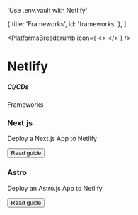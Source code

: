

  'Use .env.vault with Netlify'

  { title: 'Frameworks', id: 'frameworks' },
]

<PlatformsBreadcrumb icon={
  <>
    <NetlifyIcon className="h-9 w-9 text-[#00C7B7]"/>
  </>
} />
# Netlify
<GuideHeading lead={description} />

##### CI/CDs

<div className="my-16 xl:max-w-none">
  <Heading level={2} id="frameworks">
    Frameworks
  </Heading>
  <div className="not-prose mt-4 grid grid-cols-1 gap-x-6 gap-y-10 border-t border-zinc-900/5 pt-10 dark:border-white/5 sm:grid-cols-2 xl:max-w-none xl:grid-cols-3">
    <div key="nextjs" className="flex flex-row-reverse gap-6">
      <div className="flex-auto">
        <h3 className="text-sm font-semibold text-zinc-900 dark:text-white">
          Next.js
        </h3>
        <p className="mt-1 text-sm text-zinc-600 dark:text-zinc-400">Deploy a Next.js App to Netlify</p>
        <p className="mt-4"><Button href="/docs/frameworks/nextjs/netlify" variant="text" arrow="right">Read guide</Button></p>
      </div>
      <NextIcon className="h-9 w-9 text-[#000000] dark:invert"/>
    </div>
    <div key="astro" className="flex flex-row-reverse gap-6">
      <div className="flex-auto">
        <h3 className="text-sm font-semibold text-zinc-900 dark:text-white">
          Astro
        </h3>
        <p className="mt-1 text-sm text-zinc-600 dark:text-zinc-400">Deploy an Astro.js App to Netlify</p>
        <p className="mt-4"><Button href="/docs/frameworks/astro/netlify" variant="text" arrow="right">Read guide</Button></p>
      </div>
      <AstroIcon className="h-9 w-9 text-[#FF5D01]"/>
    </div>
  </div>
</div>

